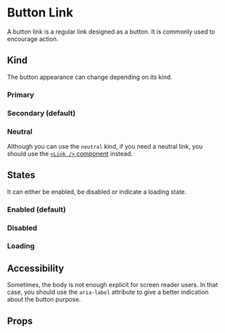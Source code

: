 
<Meta of={ButtonLinkStories} />

# Button Link

A button link is a regular link designed as a button. It is commonly used to encourage action.

<Primary />

## Kind

The button appearance can change depending on its kind.

### Primary

<Canvas of={ButtonLinkStories.Primary} />

### Secondary (default)

<Canvas of={ButtonLinkStories.Secondary} />

### Neutral

Although you can use the `neutral` kind, if you need a neutral link, you should use the [`<Link />` component](/docs/components-atoms-link--docs) instead.

<Canvas of={ButtonLinkStories.Neutral} />

## States

It can either be enabled, be disabled or indicate a loading state.

### Enabled (default)

<Canvas of={ButtonLinkStories.Enabled} />

### Disabled

<Canvas of={ButtonLinkStories.Disabled} />

### Loading

<Canvas of={ButtonLinkStories.Loading} />

## Accessibility

Sometimes, the body is not enough explicit for screen reader users. In that case, you should use the `aria-label` attribute to give a better indication about the button purpose.

## Props

<ArgTypes of={ButtonLinkStories} />
